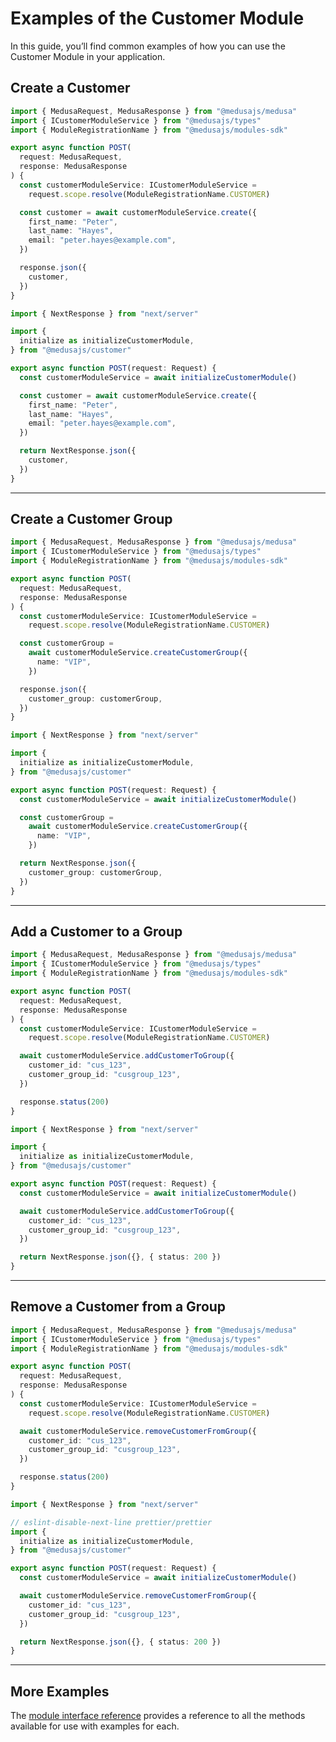 
# Examples of the Customer Module

In this guide, you’ll find common examples of how you can use the Customer Module in your application.

## Create a Customer

<Tabs groupId="app-type" isCodeTabs={true}>
  <TabItem label="Medusa API Router" value="medusa">

  ```ts
  import { MedusaRequest, MedusaResponse } from "@medusajs/medusa"
  import { ICustomerModuleService } from "@medusajs/types"
  import { ModuleRegistrationName } from "@medusajs/modules-sdk"

  export async function POST(
    request: MedusaRequest,
    response: MedusaResponse
  ) {
    const customerModuleService: ICustomerModuleService =
      request.scope.resolve(ModuleRegistrationName.CUSTOMER)

    const customer = await customerModuleService.create({
      first_name: "Peter",
      last_name: "Hayes",
      email: "peter.hayes@example.com",
    })

    response.json({
      customer,
    })
  }
  ```

  </TabItem>
  <TabItem label="Next.js App Router" value="nextjs">

  ```ts
  import { NextResponse } from "next/server"

  import {
    initialize as initializeCustomerModule,
  } from "@medusajs/customer"

  export async function POST(request: Request) {
    const customerModuleService = await initializeCustomerModule()

    const customer = await customerModuleService.create({
      first_name: "Peter",
      last_name: "Hayes",
      email: "peter.hayes@example.com",
    })

    return NextResponse.json({
      customer,
    })
  }
  ```

  </TabItem>
</Tabs>

---

## Create a Customer Group

<Tabs groupId="app-type" isCodeTabs={true}>
  <TabItem label="Medusa API Router" value="medusa">

  ```ts
  import { MedusaRequest, MedusaResponse } from "@medusajs/medusa"
  import { ICustomerModuleService } from "@medusajs/types"
  import { ModuleRegistrationName } from "@medusajs/modules-sdk"

  export async function POST(
    request: MedusaRequest,
    response: MedusaResponse
  ) {
    const customerModuleService: ICustomerModuleService =
      request.scope.resolve(ModuleRegistrationName.CUSTOMER)

    const customerGroup =
      await customerModuleService.createCustomerGroup({
        name: "VIP",
      })

    response.json({
      customer_group: customerGroup,
    })
  }
  ```

  </TabItem>
  <TabItem label="Next.js App Router" value="nextjs">

  ```ts
  import { NextResponse } from "next/server"

  import {
    initialize as initializeCustomerModule,
  } from "@medusajs/customer"

  export async function POST(request: Request) {
    const customerModuleService = await initializeCustomerModule()

    const customerGroup =
      await customerModuleService.createCustomerGroup({
        name: "VIP",
      })

    return NextResponse.json({
      customer_group: customerGroup,
    })
  }
  ```

  </TabItem>
</Tabs>

---

## Add a Customer to a Group

<Tabs groupId="app-type" isCodeTabs={true}>
  <TabItem label="Medusa API Router" value="medusa">

  ```ts
  import { MedusaRequest, MedusaResponse } from "@medusajs/medusa"
  import { ICustomerModuleService } from "@medusajs/types"
  import { ModuleRegistrationName } from "@medusajs/modules-sdk"

  export async function POST(
    request: MedusaRequest,
    response: MedusaResponse
  ) {
    const customerModuleService: ICustomerModuleService =
      request.scope.resolve(ModuleRegistrationName.CUSTOMER)

    await customerModuleService.addCustomerToGroup({
      customer_id: "cus_123",
      customer_group_id: "cusgroup_123",
    })

    response.status(200)
  }
  ```

  </TabItem>
  <TabItem label="Next.js App Router" value="nextjs">

  ```ts
  import { NextResponse } from "next/server"

  import {
    initialize as initializeCustomerModule,
  } from "@medusajs/customer"

  export async function POST(request: Request) {
    const customerModuleService = await initializeCustomerModule()

    await customerModuleService.addCustomerToGroup({
      customer_id: "cus_123",
      customer_group_id: "cusgroup_123",
    })

    return NextResponse.json({}, { status: 200 })
  }
  ```

  </TabItem>
</Tabs>

---

## Remove a Customer from a Group

<Tabs groupId="app-type" isCodeTabs={true}>
  <TabItem label="Medusa API Router" value="medusa">

  ```ts
  import { MedusaRequest, MedusaResponse } from "@medusajs/medusa"
  import { ICustomerModuleService } from "@medusajs/types"
  import { ModuleRegistrationName } from "@medusajs/modules-sdk"

  export async function POST(
    request: MedusaRequest,
    response: MedusaResponse
  ) {
    const customerModuleService: ICustomerModuleService =
      request.scope.resolve(ModuleRegistrationName.CUSTOMER)

    await customerModuleService.removeCustomerFromGroup({
      customer_id: "cus_123",
      customer_group_id: "cusgroup_123",
    })

    response.status(200)
  }
  ```

  </TabItem>
  <TabItem label="Next.js App Router" value="nextjs">

  ```ts
  import { NextResponse } from "next/server"

  // eslint-disable-next-line prettier/prettier
  import {
    initialize as initializeCustomerModule,
  } from "@medusajs/customer"

  export async function POST(request: Request) {
    const customerModuleService = await initializeCustomerModule()

    await customerModuleService.removeCustomerFromGroup({
      customer_id: "cus_123",
      customer_group_id: "cusgroup_123",
    })

    return NextResponse.json({}, { status: 200 })
  }
  ```

  </TabItem>
</Tabs>

---

## More Examples

The [module interface reference](../../../references/customer/interfaces/customer.ICustomerModuleService.mdx) provides a reference to all the methods available for use with examples for each.
